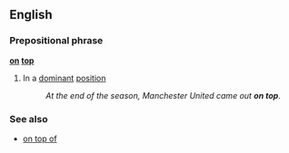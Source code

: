 ==English==

===Prepositional phrase===
'''[[on]] [[top]]'''

# {{idiom}} In a [[dominant]] [[position]]
#:''At the end of the season, Manchester United came out '''on top'''.''

===See also===
*[[on top of]]